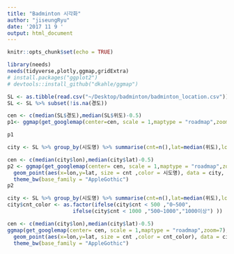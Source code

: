 ```yaml
---
title: "Badminton 시각화"
author: "jiseungRyu"
date: '2017 11 9 '
output: html_document
---
```


```r
knitr::opts_chunk$set(echo = TRUE)
```

```r
library(needs)
needs(tidyverse,plotly,ggmap,gridExtra)
# install.packages("ggplot2")
# devtools::install_github("dkahle/ggmap")

```

```r
SL <- as.tibble(read.csv("~/Desktop/badminton/badminton_location.csv"))
SL <- SL %>% subset(!is.na(경도))

cen <- c(median(SL$경도),median(SL$위도)-0.5)
p1<- ggmap(get_googlemap(center=cen, scale = 1,maptype = "roadmap",zoom=7), fullpage = TRUE) + geom_point(aes(x=경도,y=위도, colour = 시도명), data = SL, alpha = 0.7) + theme_bw(base_family = "AppleGothic")

p1
```
```r
city <- SL %>% group_by(시도명) %>% summarise(cnt=n(),lat=median(위도),lon=median(경도))

cen <- c(median(city$lon),median(city$lat)-0.5)
p2 <- ggmap(get_googlemap(center= cen, scale = 1,maptype = "roadmap",zoom=7), fullpage = TRUE) + 
  geom_point(aes(x=lon,y=lat, size = cnt ,color = 시도명), data = city, alpha = 0.9) +
  theme_bw(base_family = "AppleGothic") 
p2
```
```r
city <- SL %>% group_by(시도명) %>% summarise(cnt=n(),lat=median(위도),lon=median(경도))
city$cnt_color <- as.factor(ifelse(city$cnt < 500 ,"0~500",
                     ifelse(city$cnt < 1000 ,"500~1000","1000이상") ))

cen <- c(median(city$lon),median(city$lat)-0.5)
ggmap(get_googlemap(center= cen, scale = 1,maptype = "roadmap",zoom=7), fullpage = TRUE) + 
  geom_point(aes(x=lon,y=lat, size = cnt ,color = cnt_color), data = city, alpha = 0.9) +
  theme_bw(base_family = "AppleGothic") 
```

